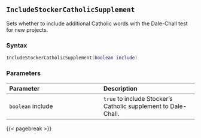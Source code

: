 ## `IncludeStockerCatholicSupplement`

Sets whether to include additional Catholic words with the Dale-Chall test for new projects.

### Syntax {-}

``` .lua
IncludeStockerCatholicSupplement(boolean include)
```

### Parameters {-}

**Parameter** | **Description**
| :-- | :-- |
| `boolean` include | `true` to include Stocker's Catholic supplement to Dale-Chall. |

{{< pagebreak >}}